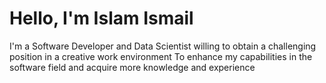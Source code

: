 # Hello, I'm Islam Ismail

I'm a Software Developer and Data Scientist
willing to obtain a challenging position in a creative work environment  To enhance my capabilities in the software field and acquire more knowledge and experience


